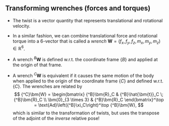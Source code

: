 ## Transforming wrenches (forces and torques) {.smaller}

* The twist is a vector quantity that represents translational and rotational 
velocity.

* In a similar fashion, we can combine translational force and rotational torque 
into a $6$-vector that is called a _wrench_ $\bm{W} = \left(f_x, f_y, f_z, m_x,
m_y, m_z\right) \in \mathbb{R}^6$.

* A wrench ${^B}\bm{W}$ is defined w.r.t. the coordinate frame $\{B\}$ and
applied at the origin of that frame.

* A wrench ${^C}\bm{W}$ is equivalent if it causes the same motion of the body
when applied to the origin of the coordinate frame $\{C\}$ and defined w.r.t. 
$\{C\}$. The wrenches are related by
$$
{^C}\bm{W} = \begin{bmatrix}
{^B}\bm{R}_C & {^B}\hat{\bm{t}}_C \; {^B}\bm{R}_C \\ \bm{0}_{3 \times 3} & 
{^B}\bm{R}_C
\end{bmatrix}^\top =
\text{Ad}\left({^B}\xi_C\right)^\top {^B}\bm{W},
$$
which is similar to the transformation of twists, but uses the transpose of the
adjoint of the _inverse_ relative pose!
